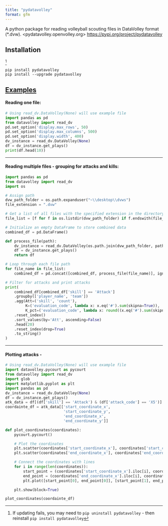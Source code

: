 ```yaml
---
title: "pydatavolley"
format: gfm
---
```


A python package for reading volleyball scouting files in DataVolley format (\*.dvw).
<pydatavolley.openvolley.org>
<https://pypi.org/project/pydatavolley>

## Installation

[^1]

[^1]: If updating fails, you may need to `pip uninstall pydatavolley` - then reinstall `pip install pydatavolley`

```         
pip install pydatavolley
pip install --upgrade pydatavolley
```

## [Examples]{.underline}

#### Reading one file:

```python
# Using read_dv.DataVolley(None) will use example file
import pandas as pd
from datavolley import read_dv
pd.set_option('display.max_rows', 50)
pd.set_option('display.max_columns', 500)
pd.set_option('display.width', 400)
dv_instance = read_dv.DataVolley(None)
df = dv_instance.get_plays()
print(df.head(10))
```

------------------------------------------------------------------------

#### Reading multiple files - grouping for attacks and kills:

```python
import pandas as pd
from datavolley import read_dv
import os

# Assign path
dvw_path_folder = os.path.expanduser("~\\desktop\\dvws")
file_extension = ".dvw"

# Get a list of all files with the specified extension in the directory
file_list = [f for f in os.listdir(dvw_path_folder) if f.endswith(file_extension)]

# Initialize an empty DataFrame to store combined data
combined_df = pd.DataFrame()

def process_file(path):
    dv_instance = read_dv.DataVolley(os.path.join(dvw_path_folder, path))
    df = dv_instance.get_plays()
    return df

# Loop through each file path
for file_name in file_list:
    combined_df = pd.concat([combined_df, process_file(file_name)], ignore_index=True)

# Filter for attacks and print attacks 
print(
    combined_df[combined_df['skill'] == 'Attack']
    .groupby(['player_name', 'team'])
    .agg(Att=('skill', 'count'),
         K=('evaluation_code', lambda x: x.eq('#').sum(skipna=True)),
         K_pct=('evaluation_code', lambda x: round((x.eq('#').sum(skipna=True) / x.count()), 3)))
    .reset_index()
    .sort_values(by='Att', ascending=False)
    .head(20)
    .reset_index(drop=True)
    .to_string()
)
```

------------------------------------------------------------------------

#### Plotting attacks -

```python
# Using read_dv.DataVolley(None) will use example file
import datavolley.pycourt as pycourt
from datavolley import read_dv
import glob
import matplotlib.pyplot as plt
import pandas as pd
dv_instance = read_dv.DataVolley(None)
df = dv_instance.get_plays()
atk_data = df[(df['skill'] == 'Attack') & (df['attack_code'] == 'X5')]
coordainte_df = atk_data[['start_coordinate_x',
                          'start_coordinate_y',
                          'end_coordinate_x',
                          'end_coordinate_y']]

def plot_coordinates(coordinates):
    pycourt.pycourt()

    # Plot the coordinates
    plt.scatter(coordinates['start_coordinate_x'], coordinates['start_coordinate_y'], color='red')
    plt.scatter(coordinates['end_coordinate_x'], coordinates['end_coordinate_y'], color='blue')

    # Connect the coordinates with lines
    for i in range(len(coordinates)):
        start_point = (coordinates['start_coordinate_x'].iloc[i], coordinates['start_coordinate_y'].iloc[i])
        end_point = (coordinates['end_coordinate_x'].iloc[i], coordinates['end_coordinate_y'].iloc[i])
        plt.plot([start_point[0], end_point[0]], [start_point[1], end_point[1]], color='gray', linestyle='--', linewidth=1)

    plt.show(block=True)

plot_coordinates(coordainte_df)

```